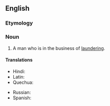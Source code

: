 ==English==

===Etymology===
{{suffix|en|laundry|man}}

===Noun===
{{en-noun|laundrymen}}

# A man who is in the business of [[laundering]].

====Translations====
{{trans-top|man in the business of laundering}}
* Hindi: {{t+|hi|धोबी|m|sc=Deva}}
* Latin: {{t|la|lotor|m}}
* Quechua: {{t|qu|t'aqsaq}}
{{trans-mid}}
* Russian: {{t+|ru|мо́йщик|m|sc=Cyrl}}
* Spanish: {{t+|es|lavandero|m}}
{{trans-bottom}}
{{C|en|Male people}}